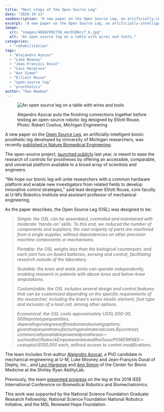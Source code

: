 ```yaml
---
title: "Next steps of the Open Source Leg"
date: "2020-10-13"
seoDescription: "A new paper on the Open Source Leg, an artificially-intelligent bionic prosthetic leg developed by University of Michigan researchers, was recently published in Nature Biomedical Engineering."
excerpt: "A new paper on the Open Source Leg, an artificially-intelligent bionic prosthetic leg developed by University of Michigan researchers, was recently published in Nature Biomedical Engineering."
image:
  src: "images/48042992758_4ec0106ccf_k.jpg"
  alt: "An open source leg on a table with wires and tools."
categories:
  - "rehabilitation"
tags:
  - "Alejandro Azocar"
  - "Luke Mooney"
  - "Jean-François Duval"
  - "Levi Hargrove"
  - "Ann Simon"
  - "Elliott Rouse"
  - "open-source leg"
  - "prosthetics"
author: "Dan Newman"
---
```


<figure>

![An open source leg on a table with wires and tools](images/48042992758_4ec0106ccf_k-1024x683.jpg)

<figcaption>

Alejandro Azocar puts the finishing connections together before testing an open-source robotic leg designed by Elliott Rouse. Photo: Robert Coelius, Michigan Engineering

</figcaption>

</figure>

A new paper on the [Open Source Leg](https://opensourceleg.com/), an artificially-intelligent bionic prosthetic leg developed by University of Michigan researchers, was recently [published in Nature Biomedical Engineering](https://www.nature.com/articles/s41551-020-00619-3).

The open-source project, [launched publicly](https://2024.robotics.umich.edu/2019/open-source-bionic-leg-first-of-its-kind-platform-aims-to-rapidly-advance-prosthetics/) last year, is meant to ease the research of controls for prostheses by offering an accessible, comparable, and universal platform available to a broad array of scientists and engineers.



“We hope our bionic leg will unite researchers with a common hardware platform and enable new investigators from related fields to develop innovative control strategies,” said lead designer Elliott Rouse, core faculty at U-M’s Robotics Institute and assistant professor of mechanical engineering.

As the paper describes, the Open Source Leg (OSL) was designed to be:

> _Simple: the OSL can be assembled, controlled and maintained with moderate ‘hands-on’ skills. To this end, we reduced the number of components and suppliers; the vast majority of parts are machined from a single supplier, without dependencies on other precision machine components or mechanisms._
> 
> _Portable: the OSL weighs less than the biological counterpart, and each joint has on-board batteries, sensing and control, facilitating research outside of the laboratory._
> 
> _Scalable: the knee and ankle joints can operate independently, enabling research in patients with above-knee and below-knee amputations._
> 
> _Customizable: the OSL includes several design and control features that can be customized depending on the specific requirements of the researcher, including the knee’s series elastic element, foot type and inclusion of a load cell, among other options._
> 
> _Economical: the OSL costs approximately US$10,000–30,000 in prototype quantities, depending on degrees of freedom and sensing options, given the present manufacturing and material costs. By contrast, commercially available powered prostheses—such as the Ottobock Empower ankle and the Ossur POWER KNEE—cost up to US$100,000 each, without access to control modifications._

The team includes first-author [Alejandro Azocar](https://www.afazocar.com/), a PhD candidate in mechanical engineering at U-M, Luke Mooney and Jean-François Duval of Dephy, Inc., and [Levi Hargrove](https://www.sralab.org/researchers/levi-hargrove-phd) and [Ann Simon](https://www.sralab.org/researchers/ann-simon-phd) of the Center for Bionic Medicine at the Shirley Ryan AbilityLab.

Previously, the team [presented progress](https://ieeexplore.ieee.org/document/8488057) on the leg at the 2018 IEEE International Conference on Biomedical Robotics and Biomechatronics.

This work was supported by the National Science Foundation Graduate Research Fellowship, National Science Foundation National Robotics Initiative, and the MSL Renewed Hope Foundation.

<VideoCenter url="Rqla0u813r8&feature=emb\_title" />
